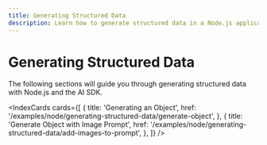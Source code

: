 ```yaml
---
title: Generating Structured Data
description: Learn how to generate structured data in a Node.js application.
---
```


# Generating Structured Data

The following sections will guide you through generating structured data with Node.js and the AI SDK.

<IndexCards
  cards={[
    {
      title: 'Generating an Object',
      href: '/examples/node/generating-structured-data/generate-object',
    },
    {
      title: 'Generate Object with Image Prompt',
      href: '/examples/node/generating-structured-data/add-images-to-prompt',
    },
  ]}
/>
